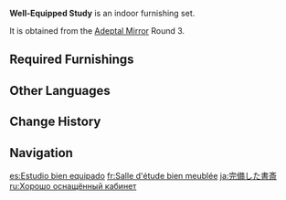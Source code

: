 {{Furnishing Infobox
|id             = 350016
|image          = Furnishing Set Well-Equipped Study Display.png
|category       = Indoor Set
|subcategory    = Set
|quality        = 4
|adeptal_energy = 540
|load           = 1,101
|description    = Books line the wall in this Mondstadt-style study. Considering that the books are many but the users are few, splitting the books into proper categories is of particular importance.
|blueprint      = Adeptal Mirror
|adeptal mirror = 3
}}
'''Well-Equipped Study''' is an indoor furnishing set.

It is obtained from the [[Adeptal Mirror]] Round 3.

==Required Furnishings==
{{Recipe
|type = Furnishing Set
|Economy Cuihua Bookshelf = 1
|Entrance Rug: A Warm Welcome = 1
|Red Pine Wood Round Stool = 1
|"Clear Blue Afternoon" = 1
|"Archivist's Treasure Trove" = 1
|Favonius Office Table = 1
|"Scholar's Weariness" = 1
|Exquisite Hourglass Ornament = 1
|sort = Economy Cuihua Bookshelf;Entrance Rug: A Warm Welcome;Red Pine Wood Round Stool;"Clear Blue Afternoon";"Archivist's Treasure Trove";Favonius Office Table;"Scholar's Weariness";Exquisite Hourglass Ornament
|yield = 0
}}

==Other Languages==
{{Other Languages
|en      = Well-Equipped Study
|zhs     = 设施完备的书房
|zhs_rm  = Shèshī Wánbèi de Shūfáng
|zht     = 設施完備的書房
|zht_rm  = Shèshī Wánbèi de Shūfáng
|zh_tl   = Study with Complete Facilities
|ja      = 完備した書斎
|ja_rm   = Kanbi shita Shosai
|ja_tl   = Fully Equipped Study
|ko      = 풀옵션 서재
|ko_rm   = Pulopsyeon Seojae
|ko_tl   = Full Option Study
|es      = Estudio bien equipado
|es_tl   = Well-Equipped Study
|fr      = Salle d'étude bien meublée
|fr_tl   = Well-Furnished Study Room
|ru      = Хорошо оснащённый кабинет
|ru_tl   = Well-Equipped Study
|th      = ห้องสมุดการศึกษาแบบรอบด้าน
|th_rm   = 
|th_tl   = 
|vi      = Phòng Đọc Sách Tiện Nghi
|vi_tl   = 
|de      = Gut ausgestattetes Arbeitszimmer
|de_tl   = Well-Equipped Study
|id      = Ruang Baca Lengkap
|id_tl   = Well-Equipped Study Room
|pt      = Estudo Bem Equipado
|pt_tl   = 
|tr      = Dayalı Döşeli Çalışma Odası
|tr_tl   = 
|it      = Studio ben fornito
|it_tl   = 
}}

==Change History==
{{Change History|1.5}}

==Navigation==
{{Furnishing Navbox/Sets|type=regular}}

[[es:Estudio bien equipado]]
[[fr:Salle d'étude bien meublée]]
[[ja:完備した書斎]]
[[ru:Хорошо оснащённый кабинет]]